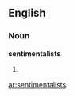 ==English==

===Noun===
'''sentimentalists'''

# {{plural of|[[sentimentalist]]}}

[[ar:sentimentalists]]